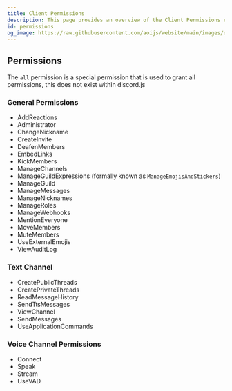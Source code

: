 ```yaml
---
title: Client Permissions
description: This page provides an overview of the Client Permissions required for various functions.
id: permissions
og_image: https://raw.githubusercontent.com/aoijs/website/main/images/og/8.png
---
```


## Permissions

The `all` permission is a special permission that is used to grant all permissions, this does not exist within discord.js


### General Permissions

- AddReactions
- Administrator
- ChangeNickname
- CreateInvite
- DeafenMembers
- EmbedLinks
- KickMembers
- ManageChannels
- ManageGuildExpressions (formally known as `ManageEmojisAndStickers`)
- ManageGuild
- ManageMessages
- ManageNicknames
- ManageRoles
- ManageWebhooks
- MentionEveryone
- MoveMembers
- MuteMembers
- UseExternalEmojis
- ViewAuditLog

### Text Channel

- CreatePublicThreads
- CreatePrivateThreads
- ReadMessageHistory
- SendTtsMessages
- ViewChannel
- SendMessages
- UseApplicationCommands

### Voice Channel Permissions

- Connect
- Speak
- Stream
- UseVAD